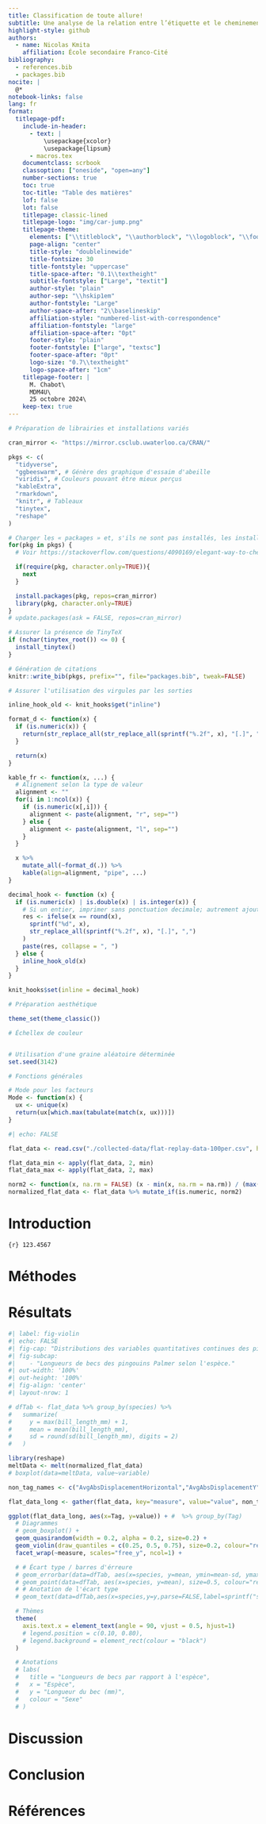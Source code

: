 ```yaml
---
title: Classification de toute allure!
subtitle: Une analyse de la relation entre l’étiquette et le cheminement de circuits dans Trackmania Nations Forever utilisant la classification
highlight-style: github
authors:
  - name: Nicolas Kmita
    affiliation: École secondaire Franco-Cité
bibliography:
  - references.bib
  - packages.bib
nocite: |
  @*
notebook-links: false
lang: fr
format:
  titlepage-pdf:
    include-in-header:
      - text: |
          \usepackage{xcolor}
          \usepackage{lipsum}
      - macros.tex
    documentclass: scrbook
    classoption: ["oneside", "open=any"]
    number-sections: true
    toc: true
    toc-title: "Table des matières"
    lof: false
    lot: false
    titlepage: classic-lined 
    titlepage-logo: "img/car-jump.png"
    titlepage-theme:
      elements: ["\\titleblock", "\\authorblock", "\\logoblock", "\\footerblock"]
      page-align: "center"
      title-style: "doublelinewide"
      title-fontsize: 30
      title-fontstyle: "uppercase"
      title-space-after: "0.1\\textheight"
      subtitle-fontstyle: ["Large", "textit"]
      author-style: "plain"
      author-sep: "\\hskip1em"
      author-fontstyle: "Large"
      author-space-after: "2\\baselineskip"
      affiliation-style: "numbered-list-with-correspondence"
      affiliation-fontstyle: "large"
      affiliation-space-after: "0pt"
      footer-style: "plain"
      footer-fontstyle: ["large", "textsc"]
      footer-space-after: "0pt"
      logo-size: "0.7\\textheight"
      logo-space-after: "1cm"
    titlepage-footer: |
      M. Chabot\
      MDM4U\
      25 octobre 2024\
    keep-tex: true
---
```


```r
# Préparation de librairies et installations variés

cran_mirror <- "https://mirror.csclub.uwaterloo.ca/CRAN/"

pkgs <- c(
  "tidyverse",
  "ggbeeswarm", # Génère des graphique d'essaim d'abeille
  "viridis", # Couleurs pouvant être mieux perçus
  "kableExtra",
  "rmarkdown",
  "knitr", # Tableaux
  "tinytex",
  "reshape"
)

# Charger les « packages » et, s'ils ne sont pas installés, les installer du mirroir de CRAN indiqué ci-haut (UWaterloo par défaut).
for(pkg in pkgs) {
  # Voir https://stackoverflow.com/questions/4090169/elegant-way-to-check-for-missing-packages-and-install-them

  if(require(pkg, character.only=TRUE)){
    next
  }

  install.packages(pkg, repos=cran_mirror)
  library(pkg, character.only=TRUE)
}
# update.packages(ask = FALSE, repos=cran_mirror)

# Assurer la présence de TinyTeX
if (nchar(tinytex_root()) <= 0) {
  install_tinytex()
}

# Génération de citations
knitr::write_bib(pkgs, prefix="", file="packages.bib", tweak=FALSE)
```

```r
# Assurer l'utilisation des virgules par les sorties

inline_hook_old <- knit_hooks$get("inline")

format_d <- function(x) {
  if (is.numeric(x)) {
    return(str_replace_all(str_replace_all(sprintf("%.2f", x), "[.]", ","), ",00", ""))
  }

  return(x)
}

kable_fr <- function(x, ...) {
  # Alignement selon la type de valeur
  alignment <- ""
  for(i in 1:ncol(x)) {
    if (is.numeric(x[,i])) {
      alignment <- paste(alignment, "r", sep="")
    } else {
      alignment <- paste(alignment, "l", sep="")
    }
  }

  x %>%
    mutate_all(~format_d(.)) %>%
    kable(align=alignment, "pipe", ...)
}

decimal_hook <- function (x) {
  if (is.numeric(x) | is.double(x) | is.integer(x)) {
    # Si un entier, imprimer sans ponctuation decimale; autrement ajouter deux chiffres décimaux
    res <- ifelse(x == round(x),
      sprintf("%d", x),
      str_replace_all(sprintf("%.2f", x), "[.]", ",")
    )
    paste(res, collapse = ", ")
  } else {
    inline_hook_old(x)
  }
}

knit_hooks$set(inline = decimal_hook)
```

```r
# Préparation aesthétique

theme_set(theme_classic())

# Échellex de couleur


# Utilisation d'une graine aléatoire déterminée
set.seed(3142)

```

```r
# Fonctions générales

# Mode pour les facteurs
Mode <- function(x) {
  ux <- unique(x)
  return(ux[which.max(tabulate(match(x, ux)))])
}
```

```r
#| echo: FALSE

flat_data <- read.csv("./collected-data/flat-replay-data-100per.csv", header=TRUE)

flat_data_min <- apply(flat_data, 2, min)
flat_data_max <- apply(flat_data, 2, max)

norm2 <- function(x, na.rm = FALSE) (x - min(x, na.rm = na.rm)) / (max(x, na.rm = na.rm) - min(x, na.rm = na.rm))
normalized_flat_data <- flat_data %>% mutate_if(is.numeric, norm2)
```

# Introduction

`{r} 123.4567`

# Méthodes

\lipsum

# Résultats

```r
#| label: fig-violin
#| echo: FALSE
#| fig-cap: "Distributions des variables quantitatives continues des pingouins Palmer selon l'espèce. Les barres rouges indiquent l'allonge de l'écart type, les lignes noires horizontales de chaque violon indiquent les quartiles, et les points rouges sont les moyennes."
#| fig-subcap:
#|    - "Longueurs de becs des pingouins Palmer selon l'espèce."
#| out-width: '100%'
#| out-height: '100%'
#| fig-align: 'center'
#| layout-nrow: 1

# dfTab <- flat_data %>% group_by(species) %>%
#   summarize(
#     y = max(bill_length_mm) + 1,
#     mean = mean(bill_length_mm),
#     sd = round(sd(bill_length_mm), digits = 2)
#   )

library(reshape)
meltData <- melt(normalized_flat_data)
# boxplot(data=meltData, value~variable)

non_tag_names <- c("AvgAbsDisplacementHorizontal","AvgAbsDisplacementY","AvgRPM","AvgSteerBias","AvgAbsSteer","AvgSpeedForward","AvgAbsSpeedForward")#,"AvgSpeedSidewardBias","AvgAbsSpeedSideward","AvgSpeedSidewardOppSteer","PercentPitchLowerThird","PercentPitchMiddleThird","PercentPitchUpperThird","PercentRollLowerThird","PercentRollMiddleThird","PercentRollUpperThird","PercentTurbo")

flat_data_long <- gather(flat_data, key="measure", value="value", non_tag_names)

ggplot(flat_data_long, aes(x=Tag, y=value)) + #  %>% group_by(Tag)
  # Diagrammes
  # geom_boxplot() +
  geom_quasirandom(width = 0.2, alpha = 0.2, size=0.2) +
  geom_violin(draw_quantiles = c(0.25, 0.5, 0.75), size=0.2, colour="red", fill = NA, scale="count") +
  facet_wrap(~measure, scales="free_y", ncol=1) +

  # # Écart type / barres d'érreure
  # geom_errorbar(data=dfTab, aes(x=species, y=mean, ymin=mean-sd, ymax=mean+sd), width=.2, linewidth=.3, colour="red") +
  # geom_point(data=dfTab, aes(x=species, y=mean), size=0.5, colour="red") +
  # # Anotation de l'écart type
  # geom_text(data=dfTab,aes(x=species,y=y,parse=FALSE,label=sprintf("s = %.2f", dfTab$sd)),vjust=0) +

  # Thèmes
  theme(
    axis.text.x = element_text(angle = 90, vjust = 0.5, hjust=1)
    # legend.position = c(0.10, 0.80),
    # legend.background = element_rect(colour = "black")
  )

  # Anotations
  # labs(
  #   title = "Longueurs de becs par rapport à l'espèce",
  #   x = "Espèce",
  #   y = "Longueur du bec (mm)",
  #   colour = "Sexe"
  # )

```

<!-- ```{r}
#| label: fig-violin
#| echo: FALSE
#| fig-cap: "Distributions des variables quantitatives continues des pingouins Palmer selon l'espèce. Les barres rouges indiquent l'allonge de l'écart type, les lignes noires horizontales de chaque violon indiquent les quartiles, et les points rouges sont les moyennes."
#| fig-subcap:
#|    - "Longueurs de becs des pingouins Palmer selon l'espèce."
#| out-width: '100%'
#| fig-align: 'center'
#| layout-nrow: 1

# dfTab <- flat_data %>% group_by(species) %>%
#   summarize(
#     y = max(bill_length_mm) + 1,
#     mean = mean(bill_length_mm),
#     sd = round(sd(bill_length_mm), digits = 2)
#   )

library(reshape)
meltData <- melt(normalized_flat_data)
# boxplot(data=meltData, value~variable)

ggplot(meltData, aes(factor(variable), value)) +
  # Diagrammes
  # geom_boxplot() +
  geom_quasirandom(width = 0.2, alpha = 0.2) +
  geom_violin(draw_quantiles = c(0.25, 0.5, 0.75), colour="red", fill = NA, scale="count") +
  facet_grid(rows = meltData$Tag) +

  # # Écart type / barres d'érreure
  # geom_errorbar(data=dfTab, aes(x=species, y=mean, ymin=mean-sd, ymax=mean+sd), width=.2, linewidth=.3, colour="red") +
  # geom_point(data=dfTab, aes(x=species, y=mean), size=0.5, colour="red") +
  # # Anotation de l'écart type
  # geom_text(data=dfTab,aes(x=species,y=y,parse=FALSE,label=sprintf("s = %.2f", dfTab$sd)),vjust=0) +

  # Thèmes
  theme(
    axis.text.x = element_text(angle = 90, vjust = 0.5, hjust=1)
    # legend.position = c(0.10, 0.80),
    # legend.background = element_rect(colour = "black")
  ) +

  # Anotations
  labs(
    title = "Longueurs de becs par rapport à l'espèce",
    x = "Espèce",
    y = "Longueur du bec (mm)",
    colour = "Sexe"
  )

``` -->

# Discussion



# Conclusion



# Références

::: {#refs}
:::
